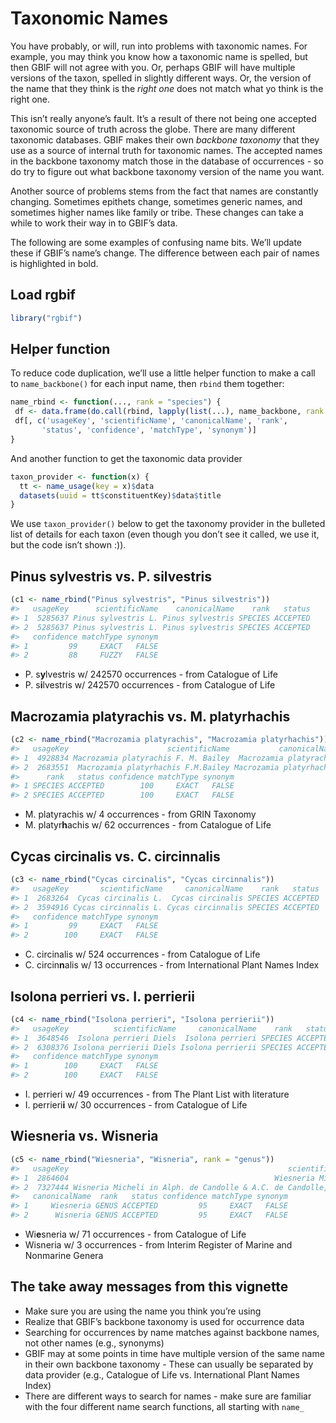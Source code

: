 <!--
%\VignetteEngine{knitr::knitr}
%\VignetteIndexEntry{Taxonomic Names}
%\VignetteEncoding{UTF-8}
-->



Taxonomic Names
===============

You have probably, or will, run into problems with taxonomic names. For example,
you may think you know how a taxonomic name is spelled, but then GBIF will not
agree with you. Or, perhaps GBIF will have multiple versions of the taxon,
spelled in slightly different ways. Or, the version of the name that they think
is the _right one_ does not match what yo think is the right one.

This isn't really anyone's fault. It's a result of there not being one accepted
taxonomic source of truth across the globe. There are many different taxonomic
databases. GBIF makes their own _backbone taxonomy_ that they use as a source
of internal truth for taxonomic names. The accepted names in the backbone taxonomy
match those in the database of occurrences - so do try to figure out what
backbone taxonomy version of the name you want.

Another source of problems stems from the fact that names are constantly changing.
Sometimes epithets change, sometimes generic names, and sometimes higher names
like family or tribe. These changes can take a while to work their way in to
GBIF's data.

The following are some examples of confusing name bits. We'll update these if
GBIF's name's change. The difference between each pair of names is highlighted
in bold.

## Load rgbif


```r
library("rgbif")
```

## Helper function

To reduce code duplication, we'll use a little helper function to make a call
to `name_backbone()` for each input name, then `rbind` them together:


```r
name_rbind <- function(..., rank = "species") {
 df <- data.frame(do.call(rbind, lapply(list(...), name_backbone, rank = rank)))
 df[, c('usageKey', 'scientificName', 'canonicalName', 'rank',
       'status', 'confidence', 'matchType', 'synonym')]
}
```

And another function to get the taxonomic data provider


```r
taxon_provider <- function(x) {
  tt <- name_usage(key = x)$data
  datasets(uuid = tt$constituentKey)$data$title
}
```

We use `taxon_provider()` below to get the taxonomy provider in the bulleted list of details
for each taxon (even though you don't see it called, we use it, but the code isn't shown :)).

## Pinus sylvestris vs. P. silvestris


```r
(c1 <- name_rbind("Pinus sylvestris", "Pinus silvestris"))
#>   usageKey      scientificName    canonicalName    rank   status
#> 1  5285637 Pinus sylvestris L. Pinus sylvestris SPECIES ACCEPTED
#> 2  5285637 Pinus sylvestris L. Pinus sylvestris SPECIES ACCEPTED
#>   confidence matchType synonym
#> 1         99     EXACT   FALSE
#> 2         88     FUZZY   FALSE
```

* P. s<b>y</b>lvestris w/ 242570 occurrences - from Catalogue of Life
* P. s<b>i</b>lvestris w/ 242570 occurrences - from Catalogue of Life

## Macrozamia platyrachis vs. M. platyrhachis


```r
(c2 <- name_rbind("Macrozamia platyrachis", "Macrozamia platyrhachis"))
#>   usageKey                      scientificName           canonicalName
#> 1  4928834 Macrozamia platyrachis F. M. Bailey  Macrozamia platyrachis
#> 2  2683551  Macrozamia platyrhachis F.M.Bailey Macrozamia platyrhachis
#>      rank   status confidence matchType synonym
#> 1 SPECIES ACCEPTED        100     EXACT   FALSE
#> 2 SPECIES ACCEPTED        100     EXACT   FALSE
```

* M. platyrachis w/ 4 occurrences - from GRIN Taxonomy
* M. platyr<b>h</b>achis w/ 62 occurrences - from Catalogue of Life

## Cycas circinalis vs. C. circinnalis


```r
(c3 <- name_rbind("Cycas circinalis", "Cycas circinnalis"))
#>   usageKey       scientificName     canonicalName    rank   status
#> 1  2683264  Cycas circinalis L.  Cycas circinalis SPECIES ACCEPTED
#> 2  3594916 Cycas circinnalis L. Cycas circinnalis SPECIES ACCEPTED
#>   confidence matchType synonym
#> 1         99     EXACT   FALSE
#> 2        100     EXACT   FALSE
```

* C. circinalis w/ 524 occurrences - from Catalogue of Life
* C. circin<b>n</b>alis w/ 13 occurrences - from International Plant Names Index

## Isolona perrieri vs. I. perrierii


```r
(c4 <- name_rbind("Isolona perrieri", "Isolona perrierii"))
#>   usageKey          scientificName     canonicalName    rank   status
#> 1  3648546  Isolona perrieri Diels  Isolona perrieri SPECIES ACCEPTED
#> 2  6308376 Isolona perrierii Diels Isolona perrierii SPECIES ACCEPTED
#>   confidence matchType synonym
#> 1        100     EXACT   FALSE
#> 2        100     EXACT   FALSE
```

* I. perrieri w/ 49 occurrences - from The Plant List with literature
* I. perrieri<b>i</b> w/ 30 occurrences - from Catalogue of Life

## Wiesneria vs. Wisneria


```r
(c5 <- name_rbind("Wiesneria", "Wisneria", rank = "genus"))
#>   usageKey                                                 scientificName
#> 1  2864604                                              Wiesneria Micheli
#> 2  7327444 Wisneria Micheli in Alph. de Candolle & A.C. de Candolle, 1881
#>   canonicalName  rank   status confidence matchType synonym
#> 1     Wiesneria GENUS ACCEPTED         95     EXACT   FALSE
#> 2      Wisneria GENUS ACCEPTED         95     EXACT   FALSE
```

* Wi<b>e</b>sneria w/ 71 occurrences - from Catalogue of Life
* Wisneria w/ 3 occurrences - from Interim Register of Marine and Nonmarine Genera

## The take away messages from this vignette

* Make sure you are using the name you think you're using
* Realize that GBIF's backbone taxonomy is used for occurrence data
* Searching for occurrences by name matches against backbone names, 
not other names (e.g., synonyms)
* GBIF may at some points in time have multiple version of the same name in their own backbone taxonomy - These can usually be separated by data provider (e.g., Catalogue of Life vs. International Plant Names Index)
* There are different ways to search for names - make sure are familiar 
with the four different name search functions, all starting with 
`name_`
